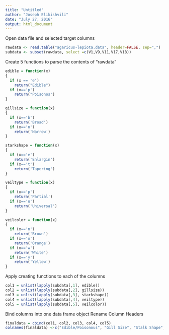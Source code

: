 ```yaml
---
title: "Untitled"
author: "Joseph Elikishvili"
date: "July 27, 2016"
output: html_document
---
```


Open data file and selected target columns
```r
rawdata <- read.table("agaricus-lepiota.data", header=FALSE, sep=",")
subdata <- subset(rawdata, select =c(V1,V9,V11,V17,V18))
```

Create 5 functions to parse the contents of "rawdata"
```r
edible = function(x)
{
  if (x == 'e')
    return("Edible")
  if (x=='p')
    return("Poisonos")
}

gillsize = function(x)
{
  if (x=='b')
    return('Broad')
  if (x=='n')
    return('Narrow')
}

starkshape = function(x)
{
  if (x=='e')
    return('Enlargin')
  if (x=='t')
    return('Tapering')
}

veiltype = function(x)
{
  if (x=='p')
    return('Partial')
  if (x=='u')
    return('Universal')
}

veilcolor = function(x)
{
  if (x=='n')
    return('Brown')
  if (x=='o')
    return('Orange')
  if (x=='w')
    return('White')
  if (x=='y')
    return('Yellow')
}
```

Apply creating functions to each of the columns
```r
col1 = unlist(lapply(subdata[,1], edible))
col2 = unlist(lapply(subdata[,2], gillsize))
col3 = unlist(lapply(subdata[,3], starkshape))
col4 = unlist(lapply(subdata[,4], veiltype))
col5 = unlist(lapply(subdata[,5], veilcolor))
```

Bind columns into one data frame object
Rename Column Headers
```r
finaldata = cbind(col1, col2, col3, col4, col5)
colnames(finaldata) <-c("Edible/Poisonous", "Gill Size", "Stalk Shape", "Veil Type", "Veil Color")
```